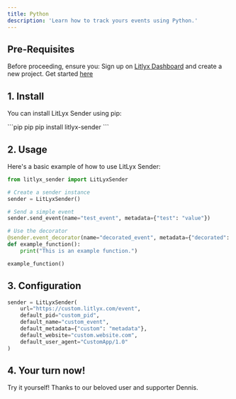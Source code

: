 ```yaml
---
title: Python
description: 'Learn how to track yours events using Python.'
---
```


## Pre-Requisites
Before proceeding, ensure you:
<Steps>
  <Step title="Get your project ID">
    Sign up on [Litlyx Dashboard](https://dashboard.litlyx.com/) and create a new project.
  </Step>
  <Step title="Check our Litlyx Sender">
    Get started [here](https://github.com/vchaindz/litlyx-sender)
  </Step>
</Steps>


## 1. Install

You can install LitLyx Sender using pip:

<CodeGroup>
```pip pip
pip install litlyx-sender
```
</CodeGroup>


## 2. Usage

Here's a basic example of how to use LitLyx Sender:

```Python
from litlyx_sender import LitLyxSender

# Create a sender instance
sender = LitLyxSender()

# Send a simple event
sender.send_event(name="test_event", metadata={"test": "value"})

# Use the decorator
@sender.event_decorator(name="decorated_event", metadata={"decorated": True})
def example_function():
    print("This is an example function.")

example_function()
```

## 3. Configuration


```Python
sender = LitLyxSender(
    url="https://custom.litlyx.com/event",
    default_pid="custom_pid",
    default_name="custom_event",
    default_metadata={"custom": "metadata"},
    default_website="custom.website.com",
    default_user_agent="CustomApp/1.0"
)
```

## 4. Your turn now!

Try it yourself! Thanks to our beloved user and supporter Dennis.